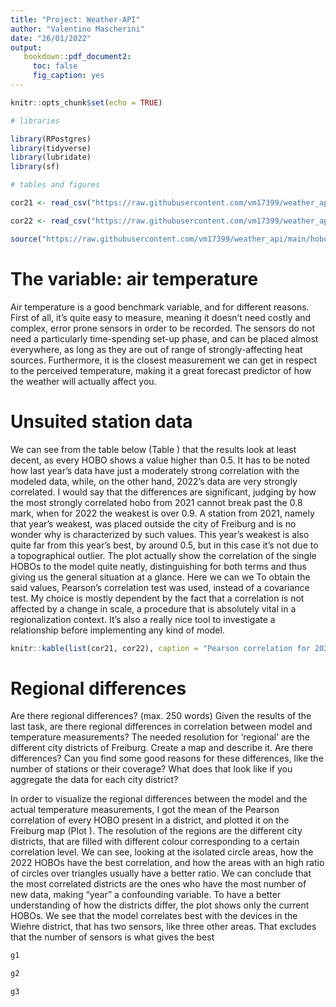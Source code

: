 ```yaml
---
title: "Project: Weather-API"
author: "Valentino Mascherini"
date: "26/01/2022"
output:
   bookdown::pdf_document2:
     toc: false
     fig_caption: yes
---
```


```r
knitr::opts_chunk$set(echo = TRUE)

# libraries

library(RPostgres)
library(tidyverse)
library(lubridate)
library(sf)

# tables and figures

cor21 <- read_csv("https://raw.githubusercontent.com/vm17399/weather_api/main/cor_hobos_2021.csv") %>% select(-cov, -meta_id) 

cor22 <- read_csv("https://raw.githubusercontent.com/vm17399/weather_api/main/cor_hobos_2122.csv") %>% select(-cov, -meta_id)

source("https://raw.githubusercontent.com/vm17399/weather_api/main/hobo_api_map.R")
```

# The variable: air temperature

Air temperature is a good benchmark variable, and for different reasons. First of all, it's quite easy to measure, meaning it doesn't need costly and complex, error prone sensors in order to be recorded. The sensors do not need a particularly time-spending set-up phase, and can be placed almost everywhere, as long as they are out of range of strongly-affecting heat sources. Furthermore, it is the closest measurement we can get in respect to the perceived temperature, making it a great forecast predictor of how the weather will actually affect you.

# Unsuited station data

We can see from the table below (Table \ref{tab:pear}) that the results look at least decent, as every HOBO shows a value higher than 0.5. It has to be noted how last year's data have just a moderately strong correlation with the modeled data, while, on the other hand, 2022's data are very strongly correlated. I would say that the differences are significant, judging by how the most strongly correlated hobo from 2021 cannot break past the 0.8 mark, when for 2022 the weakest is over 0.9. A station from 2021, namely that year's weakest, was placed outside the city of Freiburg and is no wonder why is characterized by such values. This year's weakest is also quite far from this year's best, by around 0.5, but in this case it's not due to a topographical outlier. The plot \ref{fig:points} actually show the correlation of the single HOBOs to the model quite neatly, distinguishing for both terms and thus giving us the general situation at a glance. Here we can we To obtain the said values, Pearson's correlation test was used, instead of a covariance test. My choice is mostly dependent by the fact that a correlation is not affected by a change in scale, a procedure that is absolutely vital in a regionalization context. It's also a really nice tool to investigate a relationship before implementing any kind of model.

```r

knitr::kable(list(cor21, cor22), caption = "Pearson correlation for 2021 and 2022")

```

# Regional differences

Are there regional differences? (max. 250 words)
Given the results of the last task, are there regional differences in correlation between
model and temperature measurements? The needed resolution for ‘regional’ are the different
city districts of Freiburg. Create a map and describe it. Are there differences? Can you find
some good reasons for these differences, like the number of stations or their coverage?
What does that look like if you aggregate the data for each city district?

In order to visualize the regional differences between the model and the actual temperature measurements, I got the mean of the Pearson correlation of every HOBO present in a district, and plotted it on the Freiburg map (Plot \ref{fig:regional}). The resolution of the regions are the different city districts, that are filled with different colour corresponding to a certain correlation level. We can see, looking at the isolated circle areas, how the 2022 HOBOs have the best correlation, and how the areas with an high ratio of circles over triangles usually have a better ratio. We can conclude that the most correlated districts are the ones who have the most number of new data, making "year" a confounding variable. To have a better understanding of how the districts differ, the plot \ref{fig:regional22} shows only the current HOBOs. We see that the model correlates best with the devices in the Wiehre district, that has two sensors, like three other areas. That excludes that the number of sensors is what gives the best

```r

g1

```

```r

g2

```

```r

g3

```